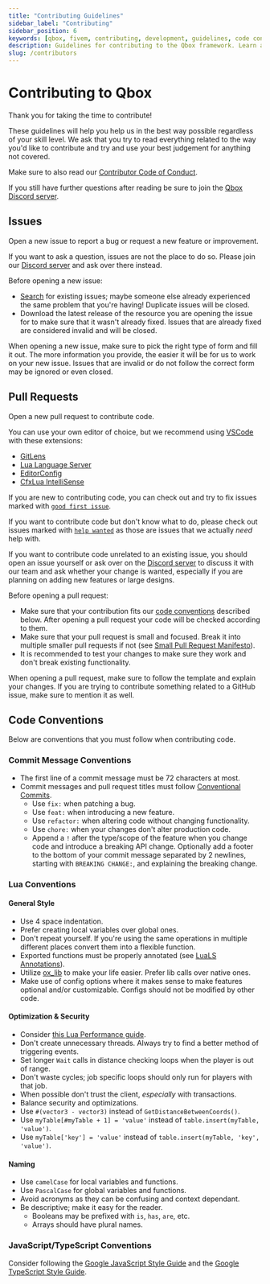 ```yaml
---
title: "Contributing Guidelines"
sidebar_label: "Contributing"
sidebar_position: 6
keywords: [qbox, fivem, contributing, development, guidelines, code conventions, pull requests, issues]
description: Guidelines for contributing to the Qbox framework. Learn about our code conventions, how to submit issues and pull requests, and best practices for contributing code.
slug: /contributors
---
```


# Contributing to Qbox

Thank you for taking the time to contribute!

These guidelines will help you help us in the best way possible regardless of your skill level. We ask that you try to read everything related to the way you'd like to contribute and try and use your best judgement for anything not covered.

Make sure to also read our [Contributor Code of Conduct](https://github.com/Qbox-Project/github-docs/blob/main/repo-template/.github/CODE_OF_CONDUCT.md).

If you still have further questions after reading be sure to join the [Qbox Discord server][discord link].

## Issues

Open a new issue to report a bug or request a new feature or improvement.

If you want to ask a question, issues are not the place to do so. Please join our [Discord server][discord link] and ask over there instead.

Before opening a new issue:

- [Search](https://github.com/issues?q=is%3Aissue+org%3AQbox-Project) for existing issues; maybe someone else already experienced the same problem that you're having! Duplicate issues will be closed.
- Download the latest release of the resource you are opening the issue for to make sure that it wasn't already fixed. Issues that are already fixed are considered invalid and will be closed.

When opening a new issue, make sure to pick the right type of form and fill it out. The more information you provide, the easier it will be for us to work on your new issue. Issues that are invalid or do not follow the correct form may be ignored or even closed.

## Pull Requests

Open a new pull request to contribute code.

You can use your own editor of choice, but we recommend using [VSCode](https://code.visualstudio.com/) with these extensions:

- [GitLens](https://marketplace.visualstudio.com/items?itemName=eamodio.gitlens)
- [Lua Language Server](https://marketplace.visualstudio.com/items?itemName=sumneko.lua)
- [EditorConfig](https://marketplace.visualstudio.com/items?itemName=EditorConfig.EditorConfig)
- [CfxLua IntelliSense](https://marketplace.visualstudio.com/items?itemName=overextended.cfxlua-vscode)

If you are new to contributing code, you can check out and try to fix issues marked with [`good first issue`](https://github.com/issues?q=is%3Aissue+is%3Aopen+org%3AQbox-Project+label%3A%22good+first+issue%22).

If you want to contribute code but don't know what to do, please check out issues marked with [`help wanted`](https://github.com/issues?q=is%3Aissue+is%3Aopen+org%3AQbox-Project+label%3A%22help+wanted%22) as those are issues that we actually *need* help with.

If you want to contribute code unrelated to an existing issue, you should open an issue yourself or ask over on the [Discord server][discord link] to discuss it with our team and ask whether your change is wanted, especially if you are planning on adding new features or large designs.

Before opening a pull request:

- Make sure that your contribution fits our [code conventions](#code-conventions) described below. After opening a pull request your code will be checked according to them.
- Make sure that your pull request is small and focused. Break it into multiple smaller pull requests if not (see [Small Pull Request Manifesto](https://github.com/PlaytikaOSS/small-pull-request-manifesto)).
- It is recommended to test your changes to make sure they work and don't break existing functionality.

When opening a pull request, make sure to follow the template and explain your changes. If you are trying to contribute something related to a GitHub issue, make sure to mention it as well.

## Code Conventions

Below are conventions that you must follow when contributing code.

### Commit Message Conventions

- The first line of a commit message must be 72 characters at most.
- Commit messages and pull request titles must follow [Conventional Commits](https://www.conventionalcommits.org/en/v1.0.0/).
  - Use `fix:` when patching a bug.
  - Use `feat:` when introducing a new feature.
  - Use `refactor:` when altering code without changing functionality.
  - Use `chore:` when your changes don't alter production code.
  - Append a `!` after the type/scope of the feature when you change code and introduce a breaking API change. Optionally add a footer to the bottom of your commit message separated by 2 newlines, starting with `BREAKING CHANGE:`, and explaining the breaking change.

### Lua Conventions

#### General Style

- Use 4 space indentation.
- Prefer creating local variables over global ones.
- Don't repeat yourself. If you're using the same operations in multiple different places convert them into a flexible function.
- Exported functions must be properly annotated (see [LuaLS Annotations](https://luals.github.io/wiki/annotations/)).
- Utilize [ox_lib](https://overextended.dev/ox_lib) to make your life easier. Prefer lib calls over native ones.
- Make use of config options where it makes sense to make features optional and/or customizable. Configs should not be modified by other code.

#### Optimization & Security

- Consider [this Lua Performance guide](https://springrts.com/wiki/Lua_Performance).
- Don't create unnecessary threads. Always try to find a better method of triggering events.
- Set longer `Wait` calls in distance checking loops when the player is out of range.
- Don't waste cycles; job specific loops should only run for players with that job.
- When possible don't trust the client, *especially* with transactions.
- Balance security and optimizations.
- Use `#(vector3 - vector3)` instead of `GetDistanceBetweenCoords()`.
- Use `myTable[#myTable + 1] = 'value'` instead of `table.insert(myTable, 'value')`.
- Use `myTable['key'] = 'value'` instead of `table.insert(myTable, 'key', 'value')`.

#### Naming

- Use `camelCase` for local variables and functions.
- Use `PascalCase` for global variables and functions.
- Avoid acronyms as they can be confusing and context dependant.
- Be descriptive; make it easy for the reader.
  - Booleans may be prefixed with `is`, `has`, `are`, etc.
  - Arrays should have plural names.

### JavaScript/TypeScript Conventions

Consider following the [Google JavaScript Style Guide](https://google.github.io/styleguide/jsguide.html) and the [Google TypeScript Style Guide](https://google.github.io/styleguide/tsguide.html).

[discord link]: https://discord.gg/Z6Whda5hHA
